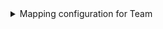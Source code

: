 <details>

<summary>Mapping configuration for Team</summary>

```yaml showLineNumbers
createMissingRelatedEntities: true
deleteDependentEntities: true
resources:
  - kind: worker
    selector:
      query: "true"
    port:
      entity:
        mappings:
          identifier: .Id
          title: .Name
          blueprint: '"octopusWorker"'
          properties:
            name: .Name
            operatingSystem: .OperatingSystem
            healthStatus: .HealthStatus
            isDisabled: .IsDisabled
            architecture: .Architecture
```

</details>
